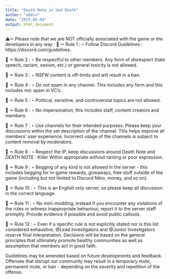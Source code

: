 ```yaml
---
title: "Death Note in God Death"
author: "admin"
date: "2025-05-04"
output: html_document
---
```


⚠️✑ Please note that we are NOT officially associated with the game or the developers in any way :
📌 ✑ Rule 1 :
⋆ Follow Discord Guidelines : https://discord.com/guidelines.

📌 ✑ Rule 2 :
⋆ Be respectful to other members. Any form of disrespect (hate speech, racism, sexism, etc.) or general toxicity is not allowed.

📌 ✑ Rule 3 :
⋆ NSFW content is off-limits and will result in a ban.

📌 ✑ Rule 4 :
⋆ Do not spam in any channel. This includes any form and this includes mic spam in VC's.

📌 ✑ Rule 5 :
⋆ Political, sensitive, and controversial topics are not allowed.

📌 ✑ Rule 6 :
⋆ No impersonation, this includes staff, content creators and members.

📌 ✑ Rule 7 :
⋆ Use channels for their intended purposes. Please keep your discussions within the set description of the channel. This helps improve all members' user experience. Incorrect usage of the channels is subject to content removal by moderators.

📌 ✑ Rule 8 :
⋆ Respect the IP, keep discussions around Death Note and DEATH NOTE : Killer Within appropriate without ranting or poor expression.

📌 ✑ Rule 9 :
⋆ Begging of any kind is not allowed in the server - this includes begging for in-game rewards, giveaways, free stuff outside of the game (including but not limited to Discord Nitro, money, and so on).

📌 ✑ Rule 10 :
⋆ This is an English only server, so please keep all discussion in the correct language.

📌 ✑ Rule 11 :
⋆ No mini-modding, instead if you encounter any violations of the rules or witness inappropriate behaviour, report it to the server staff promptly. Provide evidence if possible and avoid public callouts.

📌 ✑ Rule 12 :
⋆ Even if a specific rule is not explicitly stated nor is this list considered exhaustive, @Lead Investigators and @Junior Investigators reserve final interpretation. Decisions will be based on the general principles that ultimately promote healthy communities as well as assumption that members act in good faith.

Guidelines may be amended based on future developments and feedback. Offenses that disrupt our community may result in a temporary mute, permanent mute, or ban - depending on the severity and repetition of the offense.
